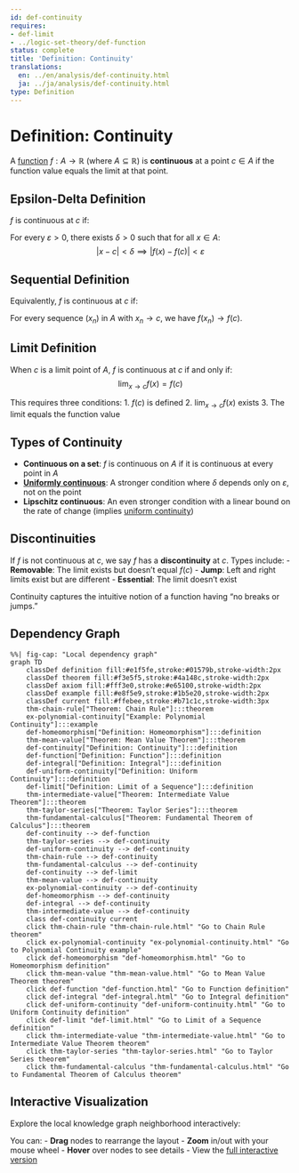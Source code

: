 ```yaml
---
id: def-continuity
requires:
- def-limit
- ../logic-set-theory/def-function
status: complete
title: 'Definition: Continuity'
translations:
  en: ../en/analysis/def-continuity.html
  ja: ../ja/analysis/def-continuity.html
type: Definition
---
```


# Definition: Continuity {#def-continuity}

A [function](../logic-set-theory/def-function.qmd) $f: A \to \mathbb{R}$ (where $A \subseteq \mathbb{R}$) is **continuous** at a point $c \in A$ if the function value equals the limit at that point.

## Epsilon-Delta Definition

$f$ is continuous at $c$ if:

For every $\varepsilon > 0$, there exists $\delta > 0$ such that for all $x \in A$:
$$|x - c| < \delta \implies |f(x) - f(c)| < \varepsilon$$

## Sequential Definition

Equivalently, $f$ is continuous at $c$ if:

For every sequence $(x_n)$ in $A$ with $x_n \to c$, we have $f(x_n) \to f(c)$.

## Limit Definition

When $c$ is a limit point of $A$, $f$ is continuous at $c$ if and only if:
$$\lim_{x \to c} f(x) = f(c)$$

This requires three conditions:
1. $f(c)$ is defined
2. $\lim_{x \to c} f(x)$ exists
3. The limit equals the function value

## Types of Continuity

- **Continuous on a set**: $f$ is continuous on $A$ if it is continuous at every point in $A$
- **[Uniformly continuous](def-uniform-continuity.qmd)**: A stronger condition where $\delta$ depends only on $\varepsilon$, not on the point
- **Lipschitz continuous**: An even stronger condition with a linear bound on the rate of change (implies [uniform continuity](def-uniform-continuity.qmd))

## Discontinuities

If $f$ is not continuous at $c$, we say $f$ has a **discontinuity** at $c$. Types include:
- **Removable**: The limit exists but doesn't equal $f(c)$
- **Jump**: Left and right limits exist but are different
- **Essential**: The limit doesn't exist

Continuity captures the intuitive notion of a function having "no breaks or jumps."

## Dependency Graph

```mermaid
%%| fig-cap: "Local dependency graph"
graph TD
    classDef definition fill:#e1f5fe,stroke:#01579b,stroke-width:2px
    classDef theorem fill:#f3e5f5,stroke:#4a148c,stroke-width:2px
    classDef axiom fill:#fff3e0,stroke:#e65100,stroke-width:2px
    classDef example fill:#e8f5e9,stroke:#1b5e20,stroke-width:2px
    classDef current fill:#ffebee,stroke:#b71c1c,stroke-width:3px
    thm-chain-rule["Theorem: Chain Rule"]:::theorem
    ex-polynomial-continuity["Example: Polynomial Continuity"]:::example
    def-homeomorphism["Definition: Homeomorphism"]:::definition
    thm-mean-value["Theorem: Mean Value Theorem"]:::theorem
    def-continuity["Definition: Continuity"]:::definition
    def-function["Definition: Function"]:::definition
    def-integral["Definition: Integral"]:::definition
    def-uniform-continuity["Definition: Uniform Continuity"]:::definition
    def-limit["Definition: Limit of a Sequence"]:::definition
    thm-intermediate-value["Theorem: Intermediate Value Theorem"]:::theorem
    thm-taylor-series["Theorem: Taylor Series"]:::theorem
    thm-fundamental-calculus["Theorem: Fundamental Theorem of Calculus"]:::theorem
    def-continuity --> def-function
    thm-taylor-series --> def-continuity
    def-uniform-continuity --> def-continuity
    thm-chain-rule --> def-continuity
    thm-fundamental-calculus --> def-continuity
    def-continuity --> def-limit
    thm-mean-value --> def-continuity
    ex-polynomial-continuity --> def-continuity
    def-homeomorphism --> def-continuity
    def-integral --> def-continuity
    thm-intermediate-value --> def-continuity
    class def-continuity current
    click thm-chain-rule "thm-chain-rule.html" "Go to Chain Rule theorem"
    click ex-polynomial-continuity "ex-polynomial-continuity.html" "Go to Polynomial Continuity example"
    click def-homeomorphism "def-homeomorphism.html" "Go to Homeomorphism definition"
    click thm-mean-value "thm-mean-value.html" "Go to Mean Value Theorem theorem"
    click def-function "def-function.html" "Go to Function definition"
    click def-integral "def-integral.html" "Go to Integral definition"
    click def-uniform-continuity "def-uniform-continuity.html" "Go to Uniform Continuity definition"
    click def-limit "def-limit.html" "Go to Limit of a Sequence definition"
    click thm-intermediate-value "thm-intermediate-value.html" "Go to Intermediate Value Theorem theorem"
    click thm-taylor-series "thm-taylor-series.html" "Go to Taylor Series theorem"
    click thm-fundamental-calculus "thm-fundamental-calculus.html" "Go to Fundamental Theorem of Calculus theorem"
```

## Interactive Visualization

Explore the local knowledge graph neighborhood interactively:

::: {.graph-viz data-id="def-continuity" data-width="700" data-height="500"}
:::

You can:
- **Drag** nodes to rearrange the layout
- **Zoom** in/out with your mouse wheel
- **Hover** over nodes to see details
- View the [full interactive version](../../output/interactive/def-continuity.html){target="_blank"}